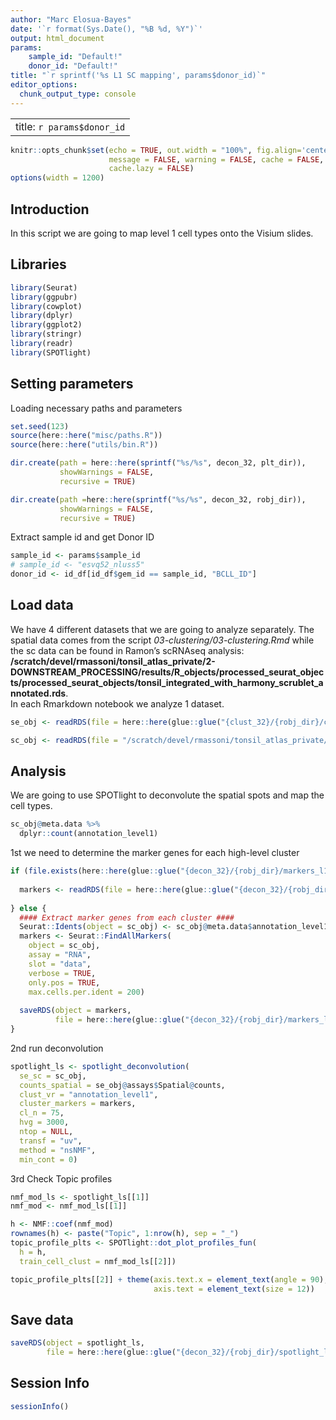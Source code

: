 ```yaml
---
author: "Marc Elosua-Bayes"
date: '`r format(Sys.Date(), "%B %d, %Y")`'
output: html_document
params: 
    sample_id: "Default!"
    donor_id: "Default!"
title: "`r sprintf('%s L1 SC mapping', params$donor_id)`"
editor_options: 
  chunk_output_type: console
---
```


---
title: `r params$donor_id`
---

```r
knitr::opts_chunk$set(echo = TRUE, out.width = "100%", fig.align='center', 
                      message = FALSE, warning = FALSE, cache = FALSE,
                      cache.lazy = FALSE)
options(width = 1200)
```

## Introduction
In this script we are going to map level 1 cell types onto the Visium slides.

## Libraries
```r
library(Seurat)
library(ggpubr)
library(cowplot)
library(dplyr)
library(ggplot2)
library(stringr)
library(readr)
library(SPOTlight)
```

## Setting parameters
Loading necessary paths and parameters
```r
set.seed(123)
source(here::here("misc/paths.R"))
source(here::here("utils/bin.R"))

dir.create(path = here::here(sprintf("%s/%s", decon_32, plt_dir)),
           showWarnings = FALSE,
           recursive = TRUE)

dir.create(path =here::here(sprintf("%s/%s", decon_32, robj_dir)),
           showWarnings = FALSE,
           recursive = TRUE)
```

Extract sample id and get Donor ID
```r
sample_id <- params$sample_id
# sample_id <- "esvq52_nluss5"
donor_id <- id_df[id_df$gem_id == sample_id, "BCLL_ID"]
```

## Load data
We have 4 different datasets that we are going to analyze separately.
The spatial data comes from the script *03-clustering/03-clustering.Rmd* while the sc data can be found in Ramon's scRNAseq analysis: **/scratch/devel/rmassoni/tonsil_atlas_private/2-DOWNSTREAM_PROCESSING/results/R_objects/processed_seurat_objects/processed_seurat_objects/tonsil_integrated_with_harmony_scrublet_annotated.rds**. \
In each Rmarkdown notebook we analyze 1 dataset. \
```r
se_obj <- readRDS(file = here::here(glue::glue("{clust_32}/{robj_dir}/clust_se_{sample_id}.RDS")))

sc_obj <- readRDS(file = "/scratch/devel/rmassoni/tonsil_atlas_private/2-DOWNSTREAM_PROCESSING/results/R_objects/processed_seurat_objects/processed_seurat_objects/tonsil_integrated_with_harmony_scrublet_annotated.rds")
```

## Analysis
We are going to use SPOTlight to deconvolute the spatial spots and map the cell types.
```r
sc_obj@meta.data %>%
  dplyr::count(annotation_level1)
```

1st we need to determine the marker genes for each high-level cluster
```r
if (file.exists(here::here(glue::glue("{decon_32}/{robj_dir}/markers_l1.RDS")))) {
  
  markers <- readRDS(file = here::here(glue::glue("{decon_32}/{robj_dir}/markers_l1.RDS")))
  
} else {
  #### Extract marker genes from each cluster ####
  Seurat::Idents(object = sc_obj) <- sc_obj@meta.data$annotation_level1
  markers <- Seurat::FindAllMarkers(
    object = sc_obj, 
    assay = "RNA",
    slot = "data",
    verbose = TRUE, 
    only.pos = TRUE,
    max.cells.per.ident = 200)
  
  saveRDS(object = markers,
          file = here::here(glue::glue("{decon_32}/{robj_dir}/markers_l1.RDS")))
}
```

2nd run deconvolution
```r
spotlight_ls <- spotlight_deconvolution(
  se_sc = sc_obj,
  counts_spatial = se_obj@assays$Spatial@counts,
  clust_vr = "annotation_level1",
  cluster_markers = markers,
  cl_n = 75,
  hvg = 3000,
  ntop = NULL,
  transf = "uv",
  method = "nsNMF",
  min_cont = 0)
```

3rd Check Topic profiles
```r
nmf_mod_ls <- spotlight_ls[[1]]
nmf_mod <- nmf_mod_ls[[1]]

h <- NMF::coef(nmf_mod)
rownames(h) <- paste("Topic", 1:nrow(h), sep = "_")
topic_profile_plts <- SPOTlight::dot_plot_profiles_fun(
  h = h,
  train_cell_clust = nmf_mod_ls[[2]])

topic_profile_plts[[2]] + theme(axis.text.x = element_text(angle = 90), 
                                axis.text = element_text(size = 12))
```

## Save data
```r
saveRDS(object = spotlight_ls,
        file = here::here(glue::glue("{decon_32}/{robj_dir}/spotlight_ls_l1_{sample_id}.rds")))
```

## Session Info
```r
sessionInfo()
```

